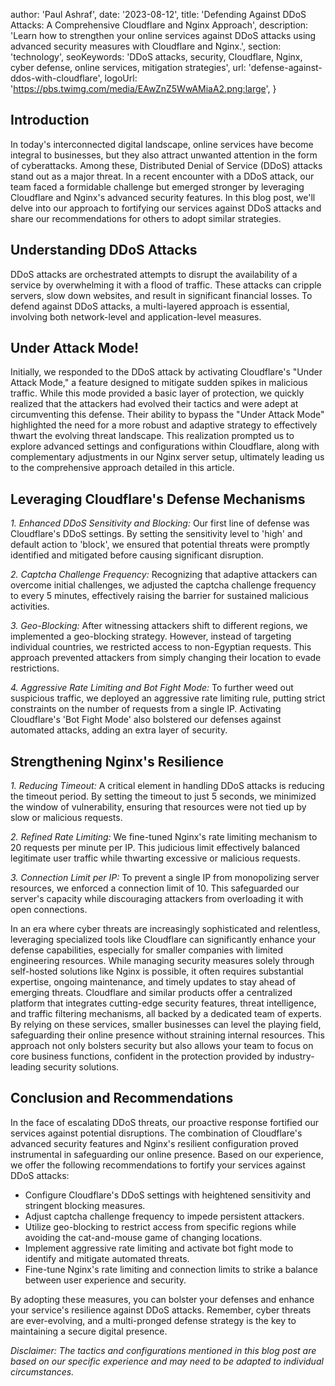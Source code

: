 
  author: 'Paul Ashraf',
  date: '2023-08-12',
  title:
    'Defending Against DDoS Attacks: A Comprehensive Cloudflare and Nginx Approach',
  description:
    'Learn how to strengthen your online services against DDoS attacks using advanced security measures with Cloudflare and Nginx.',
  section: 'technology',
  seoKeywords:
    'DDoS attacks, security, Cloudflare, Nginx, cyber defense, online services, mitigation strategies',
  url: 'defense-against-ddos-with-cloudflare',
  logoUrl: 'https://pbs.twimg.com/media/EAwZnZ5WwAMiaA2.png:large',
}


## Introduction

In today's interconnected digital landscape, online services have become integral to businesses, but they also attract unwanted attention in the form of cyberattacks. Among these, Distributed Denial of Service (DDoS) attacks stand out as a major threat. In a recent encounter with a DDoS attack, our team faced a formidable challenge but emerged stronger by leveraging Cloudflare and Nginx's advanced security features. In this blog post, we'll delve into our approach to fortifying our services against DDoS attacks and share our recommendations for others to adopt similar strategies.

## Understanding DDoS Attacks

DDoS attacks are orchestrated attempts to disrupt the availability of a service by overwhelming it with a flood of traffic. These attacks can cripple servers, slow down websites, and result in significant financial losses. To defend against DDoS attacks, a multi-layered approach is essential, involving both network-level and application-level measures.

## Under Attack Mode!

Initially, we responded to the DDoS attack by activating Cloudflare's "Under Attack Mode," a feature designed to mitigate sudden spikes in malicious traffic. While this mode provided a basic layer of protection, we quickly realized that the attackers had evolved their tactics and were adept at circumventing this defense. Their ability to bypass the "Under Attack Mode" highlighted the need for a more robust and adaptive strategy to effectively thwart the evolving threat landscape. This realization prompted us to explore advanced settings and configurations within Cloudflare, along with complementary adjustments in our Nginx server setup, ultimately leading us to the comprehensive approach detailed in this article.

## Leveraging Cloudflare's Defense Mechanisms

_1. Enhanced DDoS Sensitivity and Blocking:_
Our first line of defense was Cloudflare's DDoS settings. By setting the sensitivity level to 'high' and default action to 'block', we ensured that potential threats were promptly identified and mitigated before causing significant disruption.

_2. Captcha Challenge Frequency:_
Recognizing that adaptive attackers can overcome initial challenges, we adjusted the captcha challenge frequency to every 5 minutes, effectively raising the barrier for sustained malicious activities.

_3. Geo-Blocking:_
After witnessing attackers shift to different regions, we implemented a geo-blocking strategy. However, instead of targeting individual countries, we restricted access to non-Egyptian requests. This approach prevented attackers from simply changing their location to evade restrictions.

_4. Aggressive Rate Limiting and Bot Fight Mode:_
To further weed out suspicious traffic, we deployed an aggressive rate limiting rule, putting strict constraints on the number of requests from a single IP. Activating Cloudflare's 'Bot Fight Mode' also bolstered our defenses against automated attacks, adding an extra layer of security.

## Strengthening Nginx's Resilience

_1. Reducing Timeout:_
A critical element in handling DDoS attacks is reducing the timeout period. By setting the timeout to just 5 seconds, we minimized the window of vulnerability, ensuring that resources were not tied up by slow or malicious requests.

_2. Refined Rate Limiting:_
We fine-tuned Nginx's rate limiting mechanism to 20 requests per minute per IP. This judicious limit effectively balanced legitimate user traffic while thwarting excessive or malicious requests.

_3. Connection Limit per IP:_
To prevent a single IP from monopolizing server resources, we enforced a connection limit of 10. This safeguarded our server's capacity while discouraging attackers from overloading it with open connections.

In an era where cyber threats are increasingly sophisticated and relentless, leveraging specialized tools like Cloudflare can significantly enhance your defense capabilities, especially for smaller companies with limited engineering resources. While managing security measures solely through self-hosted solutions like Nginx is possible, it often requires substantial expertise, ongoing maintenance, and timely updates to stay ahead of emerging threats. Cloudflare and similar products offer a centralized platform that integrates cutting-edge security features, threat intelligence, and traffic filtering mechanisms, all backed by a dedicated team of experts. By relying on these services, smaller businesses can level the playing field, safeguarding their online presence without straining internal resources. This approach not only bolsters security but also allows your team to focus on core business functions, confident in the protection provided by industry-leading security solutions.

## Conclusion and Recommendations

In the face of escalating DDoS threats, our proactive response fortified our services against potential disruptions. The combination of Cloudflare's advanced security features and Nginx's resilient configuration proved instrumental in safeguarding our online presence. Based on our experience, we offer the following recommendations to fortify your services against DDoS attacks:

- Configure Cloudflare's DDoS settings with heightened sensitivity and stringent blocking measures.
- Adjust captcha challenge frequency to impede persistent attackers.
- Utilize geo-blocking to restrict access from specific regions while avoiding the cat-and-mouse game of changing locations.
- Implement aggressive rate limiting and activate bot fight mode to identify and mitigate automated threats.
- Fine-tune Nginx's rate limiting and connection limits to strike a balance between user experience and security.

By adopting these measures, you can bolster your defenses and enhance your service's resilience against DDoS attacks. Remember, cyber threats are ever-evolving, and a multi-pronged defense strategy is the key to maintaining a secure digital presence.

_Disclaimer: The tactics and configurations mentioned in this blog post are based on our specific experience and may need to be adapted to individual circumstances._
